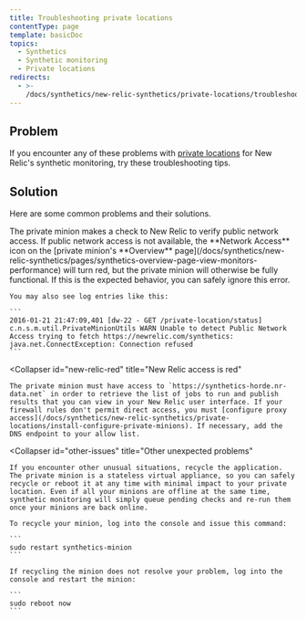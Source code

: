 ```yaml
---
title: Troubleshooting private locations
contentType: page
template: basicDoc
topics:
  - Synthetics
  - Synthetic monitoring
  - Private locations
redirects:
  - >-
    /docs/synthetics/new-relic-synthetics/private-locations/troubleshooting-private-locations
---
```


## Problem

If you encounter any of these problems with [private locations](/docs/synthetics/new-relic-synthetics/private-locations/private-locations-overview-monitor-internal-sites-add-new-locations) for New Relic's synthetic monitoring, try these troubleshooting tips.

## Solution

Here are some common problems and their solutions.

<CollapserGroup>
  <Collapser
    id="network-red"
    title="Network access is red"
  >
    The private minion makes a check to New Relic to verify public network access. If public network access is not available, the **Network Access** icon on the [private minion's **Overview** page](/docs/synthetics/new-relic-synthetics/pages/synthetics-overview-page-view-monitors-performance) will turn red, but the private minion will otherwise be fully functional. If this is the expected behavior, you can safely ignore this error.

    You may also see log entries like this:

    ```
    2016-01-21 21:47:09,401 [dw-22 - GET /private-location/status] c.n.s.m.util.PrivateMinionUtils WARN Unable to detect Public Network Access trying to fetch https://newrelic.com/synthetics: java.net.ConnectException: Connection refused
    ```
  </Collapser>

  <Collapser
    id="new-relic-red"
    title="New Relic access is red"
  >
    The private minion must have access to `https://synthetics-horde.nr-data.net` in order to retrieve the list of jobs to run and publish results that you can view in your New Relic user interface. If your firewall rules don't permit direct access, you must [configure proxy access](/docs/synthetics/new-relic-synthetics/private-locations/install-configure-private-minions). If necessary, add the DNS endpoint to your allow list.
  </Collapser>

  <Collapser
    id="other-issues"
    title="Other unexpected problems"
  >
    If you encounter other unusual situations, recycle the application. The private minion is a stateless virtual appliance, so you can safely recycle or reboot it at any time with minimal impact to your private location. Even if all your minions are offline at the same time, synthetic monitoring will simply queue pending checks and re-run them once your minions are back online.

    To recycle your minion, log into the console and issue this command:

    ```
    sudo restart synthetics-minion
    ```

    If recycling the minion does not resolve your problem, log into the console and restart the minion:

    ```
    sudo reboot now
    ```
  </Collapser>
</CollapserGroup>
